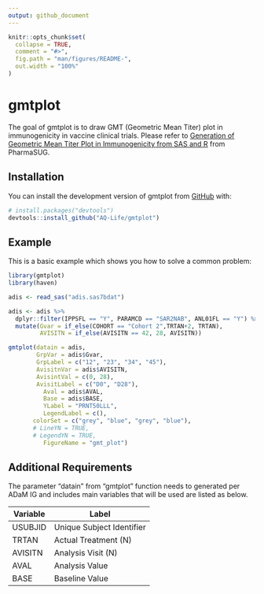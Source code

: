 ```yaml
---
output: github_document
---
```


<!-- README.md is generated from README.Rmd. Please edit that file -->

```r
knitr::opts_chunk$set(
  collapse = TRUE,
  comment = "#>",
  fig.path = "man/figures/README-",
  out.width = "100%"
)
```

# gmtplot

<!-- badges: start -->

<!-- badges: end -->

The goal of gmtplot is to draw GMT (Geometric Mean Titer) plot in immunogenicity in vaccine clinical trials. Please refer to [Generation of Geometric Mean Titer Plot in Immunogenicity from SAS and R](https://www.lexjansen.com/pharmasug-cn/2023/CC/Pharmasug-China-2023-CC115.pdf) from PharmaSUG.

## Installation

You can install the development version of gmtplot from [GitHub](https://github.com/) with:

``` r
# install.packages("devtools")
devtools::install_github("AQ-Life/gmtplot")
```

## Example

This is a basic example which shows you how to solve a common problem:

```r
library(gmtplot)
library(haven)

adis <- read_sas("adis.sas7bdat")

adis <- adis %>% 
  dplyr::filter(IPPSFL == "Y", PARAMCD == "SAR2NAB", ANL01FL == "Y") %>% 
  mutate(Gvar = if_else(COHORT == "Cohort 2",TRTAN+2, TRTAN),
         AVISITN = if_else(AVISITN == 42, 28, AVISITN))

gmtplot(datain = adis,
        GrpVar = adis$Gvar,
        GrpLabel = c("12", "23", "34", "45"),
        AvisitnVar = adis$AVISITN,
        AvisintVal = c(0, 28),
        AvisitLabel = c("D0", "D28"),
          Aval = adis$AVAL,
          Base = adis$BASE,
          YLabel = "PRNT50LLL",
          LegendLabel = c(),
       colorSet = c("grey", "blue", "grey", "blue"),
       # LineYN = TRUE,
       # LegendYN = TRUE,
          FigureName = "gmt_plot")
```

## Additional Requirements

The parameter “datain” from "gmtplot" function needs to generated per ADaM IG and includes main variables that will be used are listed as below.

| Variable | Label                     |
|----------|---------------------------|
| USUBJID  | Unique Subject Identifier |
| TRTAN    | Actual Treatment (N)      |
| AVISITN  | Analysis Visit (N)        |
| AVAL     | Analysis Value            |
| BASE     | Baseline Value            |
